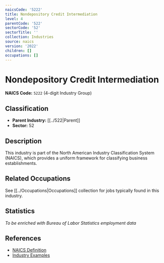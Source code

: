 ```yaml
---
naicsCode: '5222'
title: Nondepository Credit Intermediation
level: 4
parentCode: '522'
sectorCode: '52'
sectorTitle: ''
collection: Industries
source: naics
version: '2022'
children: []
occupations: []
---
```

# Nondepository Credit Intermediation

**NAICS Code:** `5222` (4-digit Industry Group)

## Classification

- **Parent Industry:** [[../522|Parent]]
- **Sector:** 52

## Description

This industry is part of the North American Industry Classification System (NAICS), which provides a uniform framework for classifying business establishments.

## Related Occupations

See [[../Occupations|Occupations]] collection for jobs typically found in this industry.

## Statistics

*To be enriched with Bureau of Labor Statistics employment data*

## References

- [NAICS Definition](https://www.census.gov/naics/)
- [Industry Examples](https://www.census.gov/naics/2022NAICS/)
